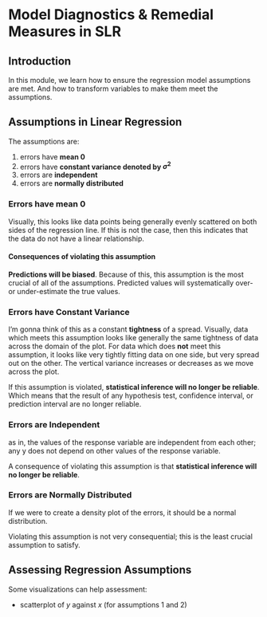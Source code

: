# Model Diagnostics & Remedial Measures in SLR

## Introduction

In this module, we learn how to ensure the regression model assumptions are met. And how to transform variables to make them meet the assumptions.

## Assumptions in Linear Regression

The assumptions are:

1. errors have **mean 0**
2. errors have **constant variance denoted by $\sigma^2$**
3. errors are **independent**
4. errors are **normally distributed**

### Errors have mean 0

Visually, this looks like data points being generally evenly scattered on both sides of the regression line. If this is not the case, then this indicates that the data do not have a linear relationship.

#### Consequences of violating this assumption

**Predictions will be biased**. Because of this, this assumption is the most crucial of all of the assumptions. Predicted values will systematically over- or under-estimate the true values.

### Errors have Constant Variance

I'm gonna think of this as a constant **tightness** of a spread. Visually, data which meets this assumption looks like generally the same tightness of data across the domain of the plot. For data which does **not** meet this assumption, it looks like very tightly fitting data on one side, but very spread out on the other. The vertical variance increases or decreases as we move across the plot.

If this assumption is violated, **statistical inference will no longer be reliable**. Which means that the result of any hypothesis test, confidence interval, or prediction interval are no longer reliable.

### Errors are Independent

as in, the values of the response variable are independent from each other; any y does not depend on other values of the response variable.

A consequence of violating this assumption is that **statistical inference will no longer be reliable**.

### Errors are Normally Distributed

If we were to create a density plot of the errors, it should be a normal distribution.

Violating this assumption is not very consequential; this is the least crucial assumption to satisfy.

## Assessing Regression Assumptions

Some visualizations can help assessment:

* scatterplot of _y_ against _x_ (for assumptions 1 and 2)

